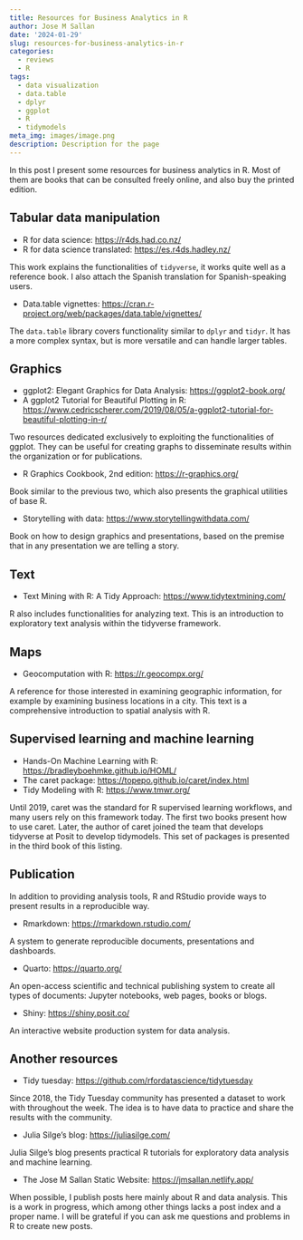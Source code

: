 ```yaml
---
title: Resources for Business Analytics in R
author: Jose M Sallan
date: '2024-01-29'
slug: resources-for-business-analytics-in-r
categories:
  - reviews
  - R
tags:
  - data visualization
  - data.table
  - dplyr
  - ggplot
  - R
  - tidymodels
meta_img: images/image.png
description: Description for the page
---
```


In this post I present some resources for business analytics in R. Most of them are books that can be consulted freely online, and also buy the printed edition.

## Tabular data manipulation

-   R for data science: <https://r4ds.had.co.nz/>
-   R for data science translated: <https://es.r4ds.hadley.nz/>

This work explains the functionalities of `tidyverse`, it works quite well as a reference book. I also attach the Spanish translation for Spanish-speaking users.

-   Data.table vignettes: <https://cran.r-project.org/web/packages/data.table/vignettes/>

The `data.table` library covers functionality similar to `dplyr` and `tidyr`. It has a more complex syntax, but is more versatile and can handle larger tables.

## Graphics

-   ggplot2: Elegant Graphics for Data Analysis: <https://ggplot2-book.org/>
-   A ggplot2 Tutorial for Beautiful Plotting in R: <https://www.cedricscherer.com/2019/08/05/a-ggplot2-tutorial-for-beautiful-plotting-in-r/>

Two resources dedicated exclusively to exploiting the functionalities of ggplot. They can be useful for creating graphs to disseminate results within the organization or for publications.

-   R Graphics Cookbook, 2nd edition: <https://r-graphics.org/>

Book similar to the previous two, which also presents the graphical utilities of base R.

-   Storytelling with data: <https://www.storytellingwithdata.com/>

Book on how to design graphics and presentations, based on the premise that in any presentation we are telling a story.

## Text

-   Text Mining with R: A Tidy Approach: <https://www.tidytextmining.com/>

R also includes functionalities for analyzing text. This is an introduction to exploratory text analysis within the tidyverse framework.

## Maps

-   Geocomputation with R: <https://r.geocompx.org/>

A reference for those interested in examining geographic information, for example by examining business locations in a city. This text is a comprehensive introduction to spatial analysis with R.

## Supervised learning and machine learning

-   Hands-On Machine Learning with R: <https://bradleyboehmke.github.io/HOML/>
-   The caret package: <https://topepo.github.io/caret/index.html>
-   Tidy Modeling with R: <https://www.tmwr.org/>

Until 2019, caret was the standard for R supervised learning workflows, and many users rely on this framework today. The first two books present how to use caret. Later, the author of caret joined the team that develops tidyverse at Posit to develop tidymodels. This set of packages is presented in the third book of this listing.

## Publication

In addition to providing analysis tools, R and RStudio provide ways to present results in a reproducible way.

-   Rmarkdown: <https://rmarkdown.rstudio.com/>

A system to generate reproducible documents, presentations and dashboards.

-   Quarto: <https://quarto.org/>

An open-access scientific and technical publishing system to create all types of documents: Jupyter notebooks, web pages, books or blogs.

-   Shiny: <https://shiny.posit.co/>

An interactive website production system for data analysis.

## Another resources

-   Tidy tuesday: <https://github.com/rfordatascience/tidytuesday>

Since 2018, the Tidy Tuesday community has presented a dataset to work with throughout the week. The idea is to have data to practice and share the results with the community.

-   Julia Silge's blog: <https://juliasilge.com/>

Julia Silge's blog presents practical R tutorials for exploratory data analysis and machine learning.

-   The Jose M Sallan Static Website: <https://jmsallan.netlify.app/>

When possible, I publish posts here mainly about R and data analysis. This is a work in progress, which among other things lacks a post index and a proper name. I will be grateful if you can ask me questions and problems in R to create new posts.
